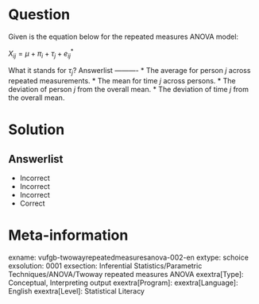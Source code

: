 Question
========

Given is the equation below for the repeated measures ANOVA model: 

$X_{ij} = \mu+\pi_{i}+\tau_{j}+e_{ij}^{*}$

What it stands for $\tau_{j}$? 
Answerlist
----------
* The average for person *j* across repeated measurements.
* The mean for time *j* across persons.
* The deviation of person *j* from the overall mean.
* The deviation of time *j* from the overall mean.

Solution
========

Answerlist
----------
* Incorrect
* Incorrect
* Incorrect
* Correct

Meta-information
================
exname: vufgb-twowayrepeatedmeasuresanova-002-en
extype: schoice
exsolution: 0001
exsection: Inferential Statistics/Parametric Techniques/ANOVA/Twoway repeated measures ANOVA
exextra[Type]: Conceptual, Interpreting output
exextra[Program]: 
exextra[Language]: English
exextra[Level]: Statistical Literacy

